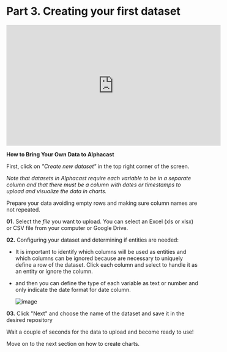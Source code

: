 # Part 3. Creating your first dataset

<iframe width="560" height="315" src="https://www.youtube.com/embed/pZ1bNOxK4ww" title="YouTube video player" frameborder="0" allow="accelerometer; autoplay; clipboard-write; encrypted-media; gyroscope; picture-in-picture; web-share" allowfullscreen></iframe>


**How to Bring Your Own Data to Alphacast**

First, click on *"Create new dataset"* in the top right corner of the screen.

*Note that datasets in Alphacast require each variable to be in a separate column and that there must be a column with dates or timestamps to upload and visualize the data in charts.*

Prepare your data avoiding empty rows and making sure column names are not repeated.

**01.** Select the *file* you want to upload. You can select an Excel (xls or xlsx) or CSV file from your computer or Google Drive.

**02.** Configuring your dataset and determining if entities are needed:

 - It is important to identify which columns will be used as entities and which columns can be ignored because are necessary to uniquely define a row of the dataset. Click each column and select to handle it as an entity or ignore the column. 
 - and then you can define the type of each variable as text or number and only indicate the date format for date column. 

   ![image](https://user-images.githubusercontent.com/90727312/221684212-98ccd42c-a431-4861-803b-3f5ca77fd47f.png)

**03.** Click "Next" and choose the name of the dataset and save it in the desired repository

Wait a couple of seconds for the data to upload and become ready to use!

Move on to the next section on how to create charts.

